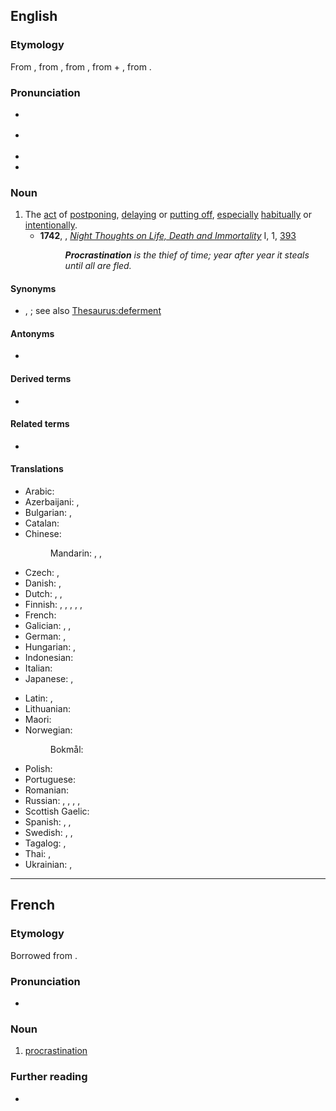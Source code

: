 ==English==
{{wikipedia}}

===Etymology===
From {{etyl|frm|en}} {{m|frm|procrastination}}, from {{etyl|la|en}} {{m|la|prōcrāstinātiō}}, from {{m|la|prōcrāstinō||procrastinate}}, from {{m|la|prō}} + {{m|la|crāstinus||of tomorrow}}, from {{m|la|crās||tomorrow}}.

===Pronunciation===
* {{a|RP}} {{IPA|en|/pɹəʊˌkɹæs.tɪˈneɪ.ʃən/}}
* {{a|GA}} {{IPA|en|/pɹoʊˌkɹæs.tɪˈneɪ.ʃən/|/-ʃn̩/}}
* {{audio|en|en-us-procrastination.ogg|Audio (US)}}
* {{rhymes|en|eɪʃən|s=5}}

===Noun===
{{en-noun|-|s}}

# The [[act]] of [[postpone|postponing]], [[delay]]ing or [[put off|putting off]], [[especially]] [[habitual]]ly or [[intentional]]ly.
#* '''1742''', {{w|Edward Young}}, ''[[w:Night Thoughts (poem)|Night Thoughts on Life, Death and Immortality]]'' I, 1, [http://books.google.com/books?id=rtJbAAAAMAAJ&pg=PA95&dq=procrastination+intitle:night+intitle:thoughts&lr=lang_en&as_brr=0&ei=sve2SKSzKYXKzQSanZmnCA#PPA95,M1 393]
#*: '''''Procrastination''' is the thief of time; year after year it steals until all are fled.''

====Synonyms====
* {{sense|act of postponing}} {{l|en|deferral}}, {{l|en|prolongation}}; see also [[Thesaurus:deferment]]

====Antonyms====
* {{l|en|precrastination}}

====Derived terms====
* {{l|en|procrastination is the thief of time}}

====Related terms====
* {{l|en|procrastinate}}

====Translations====
{{trans-top|act of postponing, delaying or putting off}}
* Arabic: {{t+|ar|تَأْجِيل|m}}
* Azerbaijani: {{t|az|ertələmə}}, {{t|az|yubatma}}
* Bulgarian: {{t+|bg|отла́гане|n}}, {{t+|bg|отсро́чване|n}}
* Catalan: {{t+|ca|procrastinació|f}}
* Chinese:
*: Mandarin: {{t+|cmn|耽擱|sc=Hani}}, {{t+|cmn|耽搁|tr=dāngē|sc=Hani}}, {{t+|cmn|拖延|tr=tuōyán|sc=Hani}}
* Czech: {{t|cs|odkládání|n}}, {{t+|cs|prokrastinace|f}}
* Danish: {{t|da|udsættelse|c}}, {{t|da|overspringshandling|c}}
* Dutch: {{t+|nl|uitstel|n}}, {{t+|nl|uitstelgedrag|n}}, {{t+|nl|procrastinatie|f}}
* Finnish: {{t+|fi|lykkäys}}, {{t+|fi|jahkailu}}, {{t+|fi|viivyttely}}, {{t+|fi|vitkastelu}}, {{t+|fi|aikailu}}, {{t+|fi|kuhnailu}}
* French: {{t+|fr|procrastination|f}}
* Galician: {{t+|gl|nugalla|f}}, {{t|gl|larcha|f}}, {{t+|gl|doca|f}}
* German: {{t+|de|Aufschub|m}}, {{t+|de|Prokrastination|f}}
* Hungarian: {{t|hu|halogatás}}, {{t+|hu|késlekedés}}
* Indonesian: {{t+|id|tunda|alt=penundaan}}
* Italian: {{t+|it|procrastinazione|f}}
* Japanese: {{t|ja|先延ばし|tr=さきのばし, sakinobashi|sc=Jpan}}, {{t+|ja|遅滞|tr=ちたい, chitai|sc=Jpan}}
{{trans-mid}}
* Latin: {{t|la|morōsitās|f}} {{qualifier|Mediaeval}}, {{t|la|prōcrāstinātiō|f}}
* Lithuanian: {{t|lt|atidėliojimas|m}}
* Maori: {{t|mi|tonanawetanga}}
* Norwegian:
*: Bokmål: {{t|nb|prokrastinering|m}}
* Polish: {{t+|pl|zwłoka|f}}
* Portuguese: {{t+|pt|procrastinação|f}}
* Romanian: {{t+|ro|amânare|f}}
* Russian: {{t+|ru|откла́дывание|n}}, {{t+|ru|отсро́чка|f}}, {{t+|ru|промедле́ние|n}}, {{t+|ru|проволо́чка|f}}, {{t+|ru|прокрастина́ция|f}}
* Scottish Gaelic: {{t|gd|màirnealachd|f}}
* Spanish: {{t+|es|desidia|f}}, {{t|es|dejar algo para más tarde, para mañana...}}, {{t+|es|procrastinación|f}}
* Swedish: {{t|sv|förhalning}}, {{t+|sv|förhalande}}, {{t|sv|prokrastinering}}
* Tagalog: {{t|tl|pagpapaliban}}, {{t|tl|pagpapabukas-bukas}}
* Thai: {{t+|th|การผัดวันประกันพรุ่ง}}, {{t+|th|การผัด}}
* Ukrainian: {{t|uk|прокрастина́ція|f}}, {{t|uk|відкладання на потім}}
{{trans-bottom}}
{{C|en|Time}}{{C|en|Human behaviour}}

----

==French==

===Etymology===
Borrowed from {{bor|fr|la|prōcrāstinātiō}}.

===Pronunciation===
* {{audio|fr|LL-Q150 (fra)-0x010C-procrastination.wav|Audio}}

===Noun===
{{fr-noun|f}}

# [[#English|procrastination]]

===Further reading===
* {{R:TLFi}}